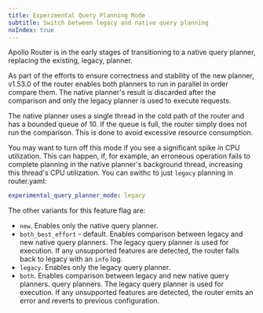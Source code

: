 ```yaml
---
title: Experimental Query Planning Mode 
subtitle: Switch between legacy and native query planning
noIndex: true
---
```


Apollo Router is in the early stages of transitioning to a native query planner,
replacing the existing, legacy, planner.

As part of the efforts to ensure correctness and stability of the new planner,
v1.53.0 of the router enables both planners to run in parallel in order
compare them. The native planner's result is discarded after the comparison and
only the legacy planner is used to execute requests.

The native planner uses a single thread in the cold path of the router and has a
bounded queue of 10. If the queue is full, the router simply does not run the
comparison. This is done to avoid excessive resource consumption.

You may want to turn off this mode if you see a significant spike in CPU
utilization. This can happen, if, for example, an erroneous operation fails to
complete planning in the native planner's background thread, increasing this
thread's CPU utilization. You can swithc to just `legacy` planning in router.yaml:

```yaml title="router.yaml
experimental_query_planner_mode: legacy
```

The other variants for this feature flag are:
* `new`. Enables only the native query planner.
* `both_best_effort` - default. Enables comparison between legacy and new native
   query planners. The legacy query planner is used for execution. If any
   unsupported features are detected, the router falls back to legacy with an
   `info` log.
* `legacy`. Enables only the legacy query planner.
* `both`. Enables comparison between legacy and new native query planners.
   query planners. The legacy query planner is used for execution. If any
   unsupported features are detected, the router emits an error and reverts to
   previous configuration. 
